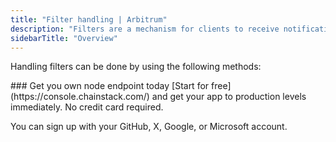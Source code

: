 ---
title: "Filter handling | Arbitrum"
description: "Filters are a mechanism for clients to receive notifications of changes to the Arbitrum blockchain. The methods described in this section allow developers to retrieve the changes that happened since the filter was last polled or allow them to delete it."
sidebarTitle: "Overview"
---

Handling filters can be done by using the following methods:

<CardGroup>
<Card title="eth_getFilterChanges" href="/reference/arbitrum_node_api/filter_handling/eth_getFilterChanges" icon="angle-right" iconType="solid" horizontal />
<Card title="eth_uninstallFilter" href="/reference/arbitrum_node_api/filter_handling/eth_uninstallFilter" icon="angle-right" iconType="solid" horizontal />
</CardGroup>

<Check>
  ### Get you own node endpoint today
  [Start for free](https://console.chainstack.com/) and get your app to production levels immediately. No credit card required.

  You can sign up with your GitHub, X, Google, or Microsoft account.
</Check>
